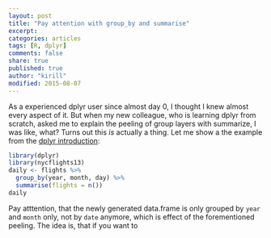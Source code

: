 ```yaml
---
layout: post
title: "Pay attention with group_by and summarise"
excerpt:
categories: articles
tags: [R, dplyr]
comments: false
share: true
published: true
author: "kirill"
modified: 2015-08-07
---
```


As a experienced dplyr user since almost day 0, I thought I knew almost every aspect of it. But when my new colleague, who is learning dplyr from scratch, asked me to explain the peeling of group layers with summarize, I was like, what?
Turns out this *is* actually a thing. Let me show a the example from the [dplyr introduction](https://cran.rstudio.com/web/packages/dplyr/vignettes/introduction.html):

```r
library(dplyr)
library(nycflights13)
daily <- flights %>% 
  group_by(year, month, day) %>%
  summarise(flights = n())
daily
```

Pay atttention, that the newly generated data.frame is only grouped by `year` and `month` only, not by `date` anymore, which is effect of the forementioned peeling. The idea is, that if you want to

